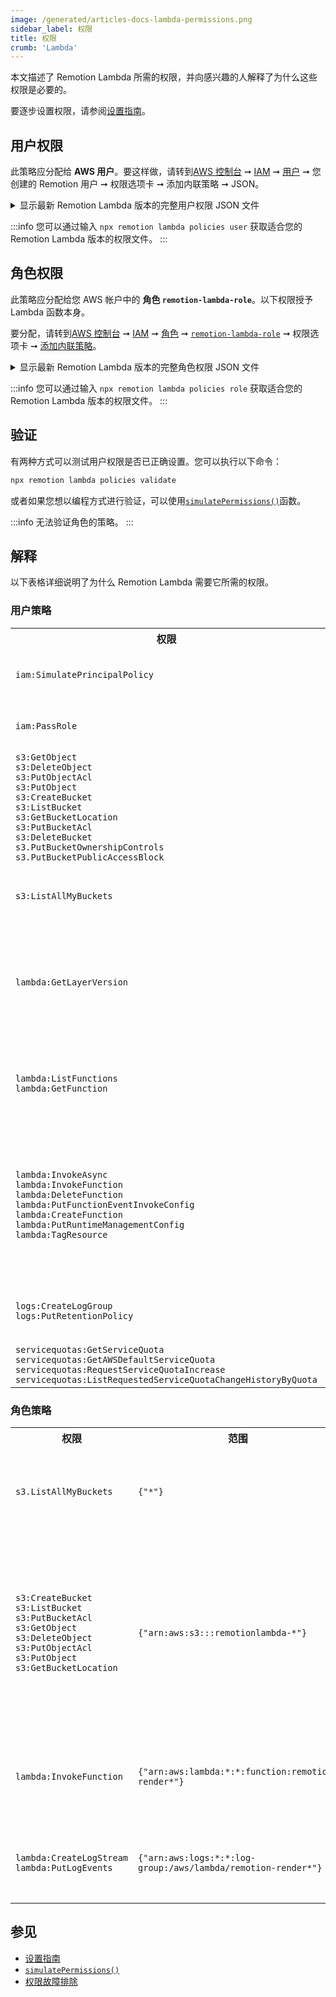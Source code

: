 ```yaml
---
image: /generated/articles-docs-lambda-permissions.png
sidebar_label: 权限
title: 权限
crumb: 'Lambda'
---
```




本文描述了 Remotion Lambda 所需的权限，并向感兴趣的人解释了为什么这些权限是必要的。

要逐步设置权限，请参阅[设置指南](/docs/lambda/setup)。

## 用户权限

此策略应分配给 **AWS 用户**。要这样做，请转到[AWS 控制台](https://console.aws.amazon.com/console/home) ➞ [IAM](https://console.aws.amazon.com/iam/home) ➞ [用户](https://console.aws.amazon.com/iamv2/home#/users) ➞ 您创建的 Remotion 用户 ➞ 权限选项卡 ➞ 添加内联策略 ➞ JSON。

<details>
  <summary>
    显示最新 Remotion Lambda 版本的完整用户权限 JSON 文件
  </summary>
  <UserPolicy />
</details>

:::info
您可以通过输入 `npx remotion lambda policies user` 获取适合您的 Remotion Lambda 版本的权限文件。
:::

## 角色权限

此策略应分配给您 AWS 帐户中的 **角色 `remotion-lambda-role`**。以下权限授予 Lambda 函数本身。

要分配，请转到[AWS 控制台](https://console.aws.amazon.com/console/home) ➞ [IAM](https://console.aws.amazon.com/iam/home) ➞ [角色](https://console.aws.amazon.com/iamv2/home#/roles) ➞ [`remotion-lambda-role`](https://console.aws.amazon.com/iam/home#/roles/remotion-lambda-role) ➞ 权限选项卡 ➞ [添加内联策略](https://console.aws.amazon.com/iam/home#/roles/remotion-lambda-role$createPolicy?step=edit)。

<details>
  <summary>
    显示最新 Remotion Lambda 版本的完整角色权限 JSON 文件
  </summary>
  <RolePolicy />
</details>

:::info
您可以通过输入 `npx remotion lambda policies role` 获取适合您的 Remotion Lambda 版本的权限文件。
:::

## 验证

有两种方式可以测试用户权限是否已正确设置。您可以执行以下命令：

```bash
npx remotion lambda policies validate
```

或者如果您想以编程方式进行验证，可以使用[`simulatePermissions()`](/docs/lambda/simulatepermissions)函数。

:::info
无法验证角色的策略。
:::

## 解释

以下表格详细说明了为什么 Remotion Lambda 需要它所需的权限。

### 用户策略

<table>
  <tr>
    <th>
      权限
    </th>
    <th>
      范围
    </th>
    <th>
      原因
    </th>
  </tr>
  <tr>
    <td>
      <code>iam:SimulatePrincipalPolicy</code>
    </td>
    <td><code>*</code></td>
    <td>
      允许执行 <code>npx remotion lambda permissions validate</code>。
    </td>
  </tr>
  <tr>
    <td>
      <code>iam:PassRole</code>
    </td>
    <td><code>arn:aws:iam::*:role/remotion-lambda-role</code></td>
    <td>
    允许 Lambda 函数假定具有足够权限的角色。
    </td>
  </tr>
  <tr>
    <td>
      <code>s3:GetObject</code> <br />
      <code>s3:DeleteObject</code> <br />
      <code>s3:PutObjectAcl</code> <br />
      <code>s3:PutObject</code> <br />
      <code>s3:CreateBucket</code> <br/>
      <code>s3:ListBucket</code> <br />
      <code>s3:GetBucketLocation</code> <br />
      <code>s3:PutBucketAcl</code> <br />
      <code>s3:DeleteBucket</code> <br />
      <code>s3.PutBucketOwnershipControls</code> <br />
      <code>s3.PutBucketPublicAccessBlock</code> <br />
    </td>
    <td>
      <code>{'arn:aws:s3:::remotionlambda-*'}</code>
    </td>
    <td>
      允许在您的帐户中创建和删除存储桶和对象，使对象公开并将其配置为网站。只能访问以 <code>remotionlambda-</code> 开头的存储桶。
    </td>
  </tr>
  <tr>
    <td>
      <code>s3:ListAllMyBuckets</code>
    </td>
    <td>
      <code>{'arn:aws:s3:::*'}</code>
    </td>
    <td>
      允许列出您帐户中所有存储桶的名称，以便检测已存在的 Remotion 存储桶。
    </td>
  </tr>

  <tr>
    <td>
      <code>lambda:GetLayerVersion</code>
    </td>
    <td>
      <code>{"arn:aws:lambda:*:678892195805:layer:remotion-binaries-*"}</code>
    </td>
    <td>
    允许读取 Chromium 和 FFMPEG 二进制文件。这些二进制文件托管在 Remotion 专门用于在所有支持的区域中托管这些层的帐户中。
    </td>
  </tr>
  <tr>
    <td>
      <code>lambda:ListFunctions</code> <br/>
      <code>lambda:GetFunction</code> <br/>
    </td>
    <td>
      <code>{"*"}</code>
    </td>
    <td>
    允许读取您 AWS 帐户中的函数，以便找到要调用的正确函数。宽松的 <code>*</code> 权限是因为 AWS 不允许收紧此权限。
    </td>
  </tr>
  <tr>
    <td>
      <code>lambda:InvokeAsync</code> <br/>
      <code>lambda:InvokeFunction</code> <br/>
      <code>lambda:DeleteFunction</code> <br/>
      <code>lambda:PutFunctionEventInvokeConfig</code> <br/>
      <code>lambda:CreateFunction</code> <br/>
      <code>lambda:PutRuntimeManagementConfig</code> <br/>
      <code>lambda:TagResource</code> <br/>
    </td>
    <td>
      <code>{"arn:aws:lambda:*:*:function:remotion-render-*"}</code>
    </td>
    <td>
    允许创建、删除、调用和配置函数（例如禁用自动重试）。CLI 和 Node.JS API 使用这些权限来设置、执行和拆卸基础设施。<code>lambda:TagResource</code> 可以选择性地为函数打标签。
    </td>
  </tr>
  <tr>
    <td>
      <code>logs:CreateLogGroup</code> <br/>
      <code>logs:PutRetentionPolicy</code>
    </td>
    <td>
      <code>{"arn:aws:logs:*:*:log-group:/aws/lambda/remotion-render-*"}</code>
    </td>
    <td>
    允许创建 CloudWatch 组，以便稍后将日志保存在其中。简化调试。
    </td>
  </tr>
  <tr>
    <td>
      <code>servicequotas:GetServiceQuota</code> <br/>
      <code>servicequotas:GetAWSDefaultServiceQuota</code> <br/>
      <code>servicequotas:RequestServiceQuotaIncrease</code> <br/>
      <code style={{wordBreak: 'break-all'}}>servicequotas:ListRequestedServiceQuotaChangeHistoryByQuota</code> <br/>
    </td>
    <td>
      <code>{"*"}</code>
    </td>
    <td>
    为 <code>lambda quotas</code> CLI 命令提供支持。
    </td>
  </tr>
</table>

### 角色策略

<table>
  <tr>
    <th>
      权限
    </th>
    <th>
      范围
    </th>
    <th>
      原因
    </th>
  </tr>
  <tr>
    <td>
      <code>s3.ListAllMyBuckets</code>
    </td>
    <td>
      <code>{"*"}</code>
    </td>
    <td>
    获取 Remotion 存储桶列表，以查找以 <code>remotionlambda-</code> 开头的现有存储桶。
    </td>
  </tr>
  <tr>
    <td>
      <code>s3:CreateBucket</code> <br/>
      <code>s3:ListBucket</code> <br/>
      <code>s3:PutBucketAcl</code> <br/>
      <code>s3:GetObject</code> <br/>
      <code>s3:DeleteObject</code> <br/>
      <code>s3:PutObjectAcl</code> <br/>
      <code>s3:PutObject</code> <br/>
      <code>s3:GetBucketLocation</code> 
    </td>
    <td>
      <code>{"arn:aws:s3:::remotionlambda-*"}</code>
    </td>
    <td>
  创建和删除存储桶和项目，使其公开或私有，并获取其位置。由于 Remotion 将视频存储在 S3 存储桶中，因此需要对这些存储桶具有基本的 CRUD 能力。该权限仅适用于以 <code>remotionlambda-</code> 开头的存储桶。
    </td>
  </tr>
  <tr>
    <td>
      <code>lambda:InvokeFunction</code> <br/>
    </td>
    <td>
      <code>{"arn:aws:lambda:*:*:function:remotion-render*"}</code>
    </td>
    <td>
允许函数递归调用自身。渲染涉及多个函数调用，由第一个函数调用进行编排。
    </td>

  </tr>
  <tr>
    <td>
      <code>lambda:CreateLogStream</code> <br/>
      <code>lambda:PutLogEvents</code> <br/>
    </td>
    <td>
      <code>{"arn:aws:logs:*:*:log-group:/aws/lambda/remotion-render*"}</code>
    </td>
    <td>
允许将函数日志写入 CloudWatch 以便更轻松地进行调试。
    </td>

  </tr>
 
</table>

## 参见

- [设置指南](/docs/lambda/setup)
- [`simulatePermissions()`](/docs/lambda/simulatepermissions)
- [权限故障排除](/docs/lambda/troubleshooting/permissions)
